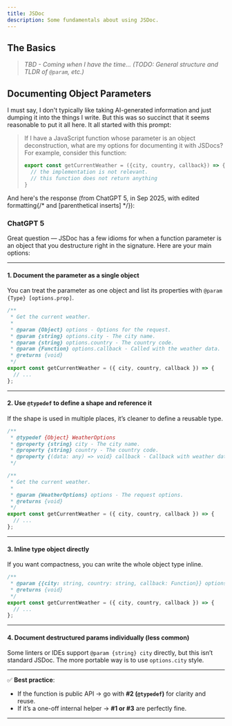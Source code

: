 ```yaml
---
title: JSDoc
description: Some fundamentals about using JSDoc.
---
```



## The Basics

> *TBD - Coming when I have the time... (TODO: General structure and TLDR of `@param`, etc.)*

## Documenting Object Parameters

I must say, I don't typically like taking AI-generated information and just dumping it into the things I write. But this was so succinct that it seems reasonable to put it all here. It all started with this prompt:

> If I have a JavaScript function whose parameter is an object deconstruction, what are my options for documenting it with JSDocs? For example, consider this function:
> 
> ```js
> export const getCurrentWeather = ({city, country, callback}) => {
>   // the implementation is not relevant.
>   // this function does not return anything
> }
> ```

And here's the response (from ChatGPT 5, in Sep 2025, with edited formatting{/*  and [parenthetical inserts] */}):

### ChatGPT 5

Great question — JSDoc has a few idioms for when a function parameter is an object that you destructure right in the signature. Here are your main options:

---

#### 1. Document the parameter as a single object

You can treat the parameter as one object and list its properties with `@param {Type} [options.prop]`.

```js
/**
 * Get the current weather.
 *
 * @param {Object} options - Options for the request.
 * @param {string} options.city - The city name.
 * @param {string} options.country - The country code.
 * @param {Function} options.callback - Called with the weather data.
 * @returns {void}
 */
export const getCurrentWeather = ({ city, country, callback }) => {
  // ...
};
```

---

#### 2. Use `@typedef` to define a shape and reference it

If the shape is used in multiple places, it’s cleaner to define a reusable type.

```js
/**
 * @typedef {Object} WeatherOptions
 * @property {string} city - The city name.
 * @property {string} country - The country code.
 * @property {(data: any) => void} callback - Callback with weather data.
 */

/**
 * Get the current weather.
 *
 * @param {WeatherOptions} options - The request options.
 * @returns {void}
 */
export const getCurrentWeather = ({ city, country, callback }) => {
  // ...
};
```

---

#### 3. Inline type object directly

If you want compactness, you can write the whole object type inline.

```js
/**
 * @param {{city: string, country: string, callback: Function}} options
 * @returns {void}
 */
export const getCurrentWeather = ({ city, country, callback }) => {
  // ...
};
```

---

#### 4. Document destructured params individually (less common)

Some linters or IDEs support `@param {string} city` directly, but this isn’t standard JSDoc. The more portable way is to use `options.city` style.

---

✅ **Best practice**:

* If the function is public API → go with **#2 (`@typedef`)** for clarity and reuse.
* If it’s a one-off internal helper → **#1 or #3** are perfectly fine.

----
